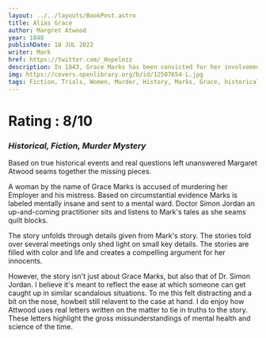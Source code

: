 ```yaml
---
layout: ../../layouts/BookPost.astro
title: Alias Grace
author: Margret Atwood
year: 1848
publishDate: 18 JUL 2022
writer: Mark
href: https://twitter.com/_Hopelezz
description: In 1843, Grace Marks has been convicted for her involvement in the vicious murders of her employer and his housekeeper and mistress. Some believe Grace is innocent; others think her evil or insane.
img: https://covers.openlibrary.org/b/id/12507654-L.jpg
tags: Fiction, Trials, Women, Murder, History, Marks, Grace, historical, New York Times reviewed, Canada, Canadian fiction, mystery & detective, historical
---
```


# Rating : 8/10
### _Historical, Fiction, Murder Mystery_

Based on true historical events and real questions left unanswered Margaret Atwood seams together the missing pieces.

A woman by the name of Grace Marks is accused of murdering her Employer and his mistress. Based on circumstantial evidence Marks is labeled mentally insane and sent to a mental ward. Doctor Simon Jordan an up-and-coming practitioner sits and listens to Mark's tales as she seams quilt blocks.

The story unfolds through details given from Mark's story. The stories told over several meetings only shed light on small key details. The stories are filled with color and life and creates a compelling argument for her innocents.

However, the story isn't just about Grace Marks, but also that of Dr. Simon Jordan. I believe it's meant to reflect the ease at which someone can get caught up in similar scandalous situations. To me this felt distracting and a bit on the nose, howbeit still relavent to the case at hand. I do enjoy how Attwood uses real letters written on the matter to tie in truths to the story. These letters highlight the gross missunderstandings of mental health and science of the time.
